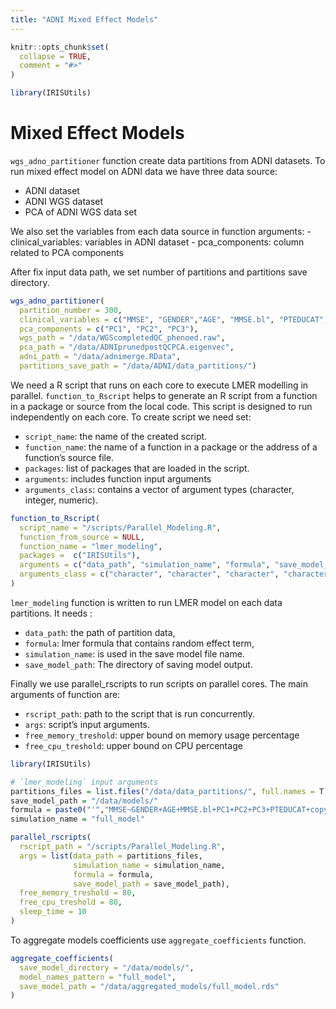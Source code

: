 ```yaml
---
title: "ADNI Mixed Effect Models"
---
```


```r
knitr::opts_chunk$set(
  collapse = TRUE,
  comment = "#>"
)
```

```r
library(IRISUtils)
```

# Mixed Effect Models

`wgs_adno_partitioner` function create data partitions from ADNI datasets.
To run mixed effect model on ADNI data we have three data source:

- ADNI dataset
- ADNI WGS dataset
- PCA of ADNI WGS data set

We also set the variables from each data source in function arguments:
- clinical_variables: variables in ADNI dataset
- pca_components: column related to PCA components

After fix input data path, we set number of partitions and partitions save directory.

```r
wgs_adno_partitioner(
  partition_number = 300,
  clinical_variables = c("MMSE", "GENDER","AGE", "MMSE.bl", "PTEDUCAT", "PTID", "VISID"),
  pca_components = c("PC1", "PC2", "PC3"),
  wgs_path = "/data/WGScompletedQC_phenoed.raw",
  pca_path = "/data/ADNIprunedpostQCPCA.eigenvec",
  adni_path = "/data/adnimerge.RData",
  partitions_save_path = "/data/ADNI/data_partitions/")
```

We need a R script that runs on each core to execute LMER modelling in parallel.
`function_to_Rscript` helps to generate an R script from a function in a package or
source from the local code. This script is designed to run independently on each core.
To create script we need set:

- `script_name`: the name of the created script.
- `function_name`: the name of a function in a package or the address of a function's source file.
- `packages`: list of packages that are loaded in the script.
- `arguments`: includes function input arguments
- `arguments_class`: contains a vector of argument types (character, integer, numeric).

```r
function_to_Rscript(
  script_name = "/scripts/Parallel_Modeling.R", 
  function_from_source = NULL,
  function_name = "lmer_modeling",
  packages =  c("IRISUtils"),
  arguments = c("data_path", "simulation_name", "formula", "save_model_path"),
  arguments_class = c("character", "character", "character", "character")
)
```

`lmer_modeling` function is written to run LMER model on each data partitions.
It needs :

- `data_path`: the path of partition data, 
- `formula`: lmer formula that contains random effect term, 
- `simulation_name`: is used in the save model file name.
- `save_model_path`: The directory of saving model output.

Finally we use parallel_rscripts to run scripts on parallel cores.
The main arguments of function are:


- `rscript_path`:	path to the script that is run concurrently.
- `args`: script's input arguments.
- `free_memory_treshold`:	upper bound on memory usage percentage
- `free_cpu_treshold`: upper bound on CPU percentage

```r
library(IRISUtils)

# `lmer_modeling` input arguments
partitions_files = list.files("/data/data_partitions/", full.names = T)
save_model_path = "/data/models/"
formula = paste0("'","MMSE~GENDER+AGE+MMSE.bl+PC1+PC2+PC3+PTEDUCAT+copy_number+(1|PTID)+(1|VISID)","'")
simulation_name = "full_model"

parallel_rscripts(
  rscript_path = "/scripts/Parallel_Modeling.R",
  args = list(data_path = partitions_files,
              simulation_name = simulation_name,
              formula = formula,
              save_model_path = save_model_path),
  free_memory_treshold = 80,
  free_cpu_treshold = 80,
  sleep_time = 10
)
```

To aggregate models coefficients use `aggregate_coefficients` function.

```r
aggregate_coefficients(
  save_model_directory = "/data/models/",
  model_names_pattern = "full_model",
  save_model_path = "/data/aggregated_models/full_model.rds"
)
```


